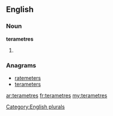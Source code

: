 ==English==

===Noun===
'''terametres'''

# {{plural of|[[terametre]]}}

===Anagrams===
* [[ratemeters#English|ratemeters]]
* [[terameters#English|terameters]]

[[Category:English plurals]]

[[ar:terametres]]
[[fr:terametres]]
[[my:terametres]]
